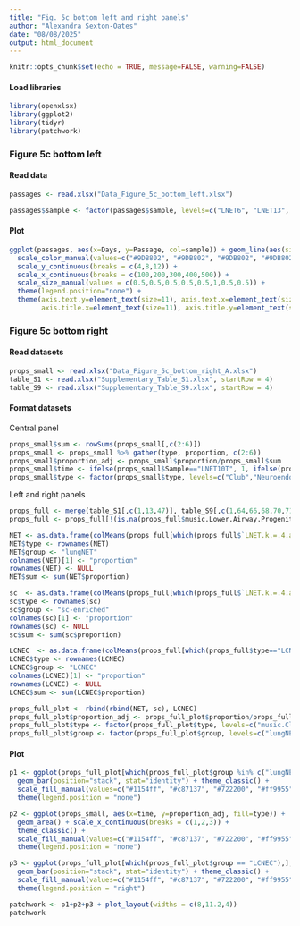 ```yaml
---
title: "Fig. 5c bottom left and right panels"
author: "Alexandra Sexton-Oates"
date: "08/08/2025"
output: html_document
---
```


```r
knitr::opts_chunk$set(echo = TRUE, message=FALSE, warning=FALSE)
```

#### Load libraries
```r
library(openxlsx)
library(ggplot2)
library(tidyr)
library(patchwork)
```


### Figure 5c bottom left

#### Read data
```r
passages <- read.xlsx("Data_Figure_5c_bottom_left.xlsx")

passages$sample <- factor(passages$sample, levels=c("LNET6", "LNET13", "LNET14", "LNET24", "LNET5", "LNET10", "LNET16", "LNET18"))
```

#### Plot
```r
ggplot(passages, aes(x=Days, y=Passage, col=sample)) + geom_line(aes(size=sample)) + theme_classic() + 
  scale_color_manual(values=c("#9DB802", "#9DB802", "#9DB802", "#9DB802", "#025B0E", "#CC6677", "#025B0E", "#025B0E")) +
  scale_y_continuous(breaks = c(4,8,12)) +
  scale_x_continuous(breaks = c(100,200,300,400,500)) +
  scale_size_manual(values = c(0.5,0.5,0.5,0.5,0.5,1,0.5,0.5)) + 
  theme(legend.position="none") +
  theme(axis.text.y=element_text(size=11), axis.text.x=element_text(size=11), 
        axis.title.x=element_text(size=11), axis.title.y=element_text(size=11))
```


### Figure 5c bottom right 

#### Read datasets
```r
props_small <- read.xlsx("Data_Figure_5c_bottom_right_A.xlsx")
table_S1 <- read.xlsx("Supplementary_Table_S1.xlsx", startRow = 4)
table_S9 <- read.xlsx("Supplementary_Table_S9.xlsx", startRow = 4)
```

#### Format datasets

Central panel
```r
props_small$sum <- rowSums(props_small[,c(2:6)])
props_small <- props_small %>% gather(type, proportion, c(2:6))
props_small$proportion_adj <- props_small$proportion/props_small$sum
props_small$time <- ifelse(props_small$Sample=="LNET10T", 1, ifelse(props_small$Sample=="LNET10Tp4", 2, 3))
props_small$type <- factor(props_small$type, levels=c("Club","Neuroendocrine.CALCA.","Lower.Airway.Progenitor","Neuroendocrine.NEUROD1.","NE.early.1"))
```

Left and right panels
```r
props_full <- merge(table_S1[,c(1,13,47)], table_S9[,c(1,64,66,68,70,71)], by.x="sample.id", by.y="sample.id")
props_full <- props_full[!(is.na(props_full$music.Lower.Airway.Progenitor)), ]

NET <- as.data.frame(colMeans(props_full[which(props_full$`LNET.k.=.4.archetype`%in%c("Ca A1","Ca A2","Ca B")),c(4:8)]))
NET$type <- rownames(NET)
NET$group <- "lungNET"
colnames(NET)[1] <- "proportion"
rownames(NET) <- NULL 
NET$sum <- sum(NET$proportion)

sc  <- as.data.frame(colMeans(props_full[which(props_full$`LNET.k.=.4.archetype`=="sc-enriched"),c(4:8)]))
sc$type <- rownames(sc)
sc$group <- "sc-enriched"
colnames(sc)[1] <- "proportion"
rownames(sc) <- NULL 
sc$sum <- sum(sc$proportion)

LCNEC  <- as.data.frame(colMeans(props_full[which(props_full$type=="LCNEC"),c(4:8)]))
LCNEC$type <- rownames(LCNEC)
LCNEC$group <- "LCNEC"
colnames(LCNEC)[1] <- "proportion"
rownames(LCNEC) <- NULL 
LCNEC$sum <- sum(LCNEC$proportion)

props_full_plot <- rbind(rbind(NET, sc), LCNEC)
props_full_plot$proportion_adj <- props_full_plot$proportion/props_full_plot$sum
props_full_plot$type <- factor(props_full_plot$type, levels=c("music.Club","music.Neuroendocrine.CALCA+","music.Lower.Airway.Progenitor","music.Neuroendocrine.NEUROD1+","music.NE.early.1"))
props_full_plot$group <- factor(props_full_plot$group, levels=c("lungNET", "sc-enriched", "LCNEC"))
```

#### Plot
```r
p1 <- ggplot(props_full_plot[which(props_full_plot$group %in% c("lungNET", "sc-enriched")),], aes(x=group, y=proportion_adj, fill=type)) + 
  geom_bar(position="stack", stat="identity") + theme_classic() + 
  scale_fill_manual(values=c("#1154ff", "#c87137", "#722200", "#ff9955", "#cc6677" )) +
  theme(legend.position = "none")

p2 <- ggplot(props_small, aes(x=time, y=proportion_adj, fill=type)) + 
  geom_area() + scale_x_continuous(breaks = c(1,2,3)) + 
  theme_classic() + 
  scale_fill_manual(values=c("#1154ff", "#c87137", "#722200", "#ff9955", "#cc6677" )) +
  theme(legend.position = "none")

p3 <- ggplot(props_full_plot[which(props_full_plot$group == "LCNEC"),], aes(x=group, y=proportion_adj, fill=type)) + 
  geom_bar(position="stack", stat="identity") + theme_classic() + 
  scale_fill_manual(values=c("#1154ff", "#c87137", "#722200", "#ff9955", "#cc6677" )) +
  theme(legend.position = "right")

patchwork <- p1+p2+p3 + plot_layout(widths = c(8,11.2,4))
patchwork
```
